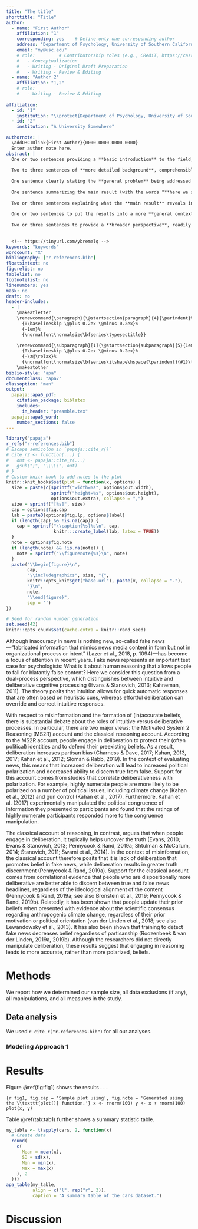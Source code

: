 ```yaml
---
title: "The title"
shorttitle: "Title"
author: 
  - name: "First Author"
    affiliation: "1"
    corresponding: yes    # Define only one corresponding author
    address: "Department of Psychology, University of Southern California, 3620 S McClintock Ave., Los Angeles, CA 90089-1061, United States"
    email: "my@usc.edu"
    # role:         # Contributorship roles (e.g., CRediT, https://casrai.org/credit/)
    #   - Conceptualization
    #   - Writing - Original Draft Preparation
    #   - Writing - Review & Editing
  - name: "Author 2"
    affiliation: "1,2"
    # role:
    #   - Writing - Review & Editing
    
affiliation:
  - id: "1"
    institution: "\\protect{Department of Psychology, University of Southern California}"  # need protected text
  - id: "2"
    institution: "A University Somewhere"

authornote: |
  \addORCIDlink{First Author}{0000-0000-0000-0000}
  Enter author note here.
abstract: |
  One or two sentences providing a **basic introduction** to the field,  comprehensible to a scientist in any discipline.
  
  Two to three sentences of **more detailed background**, comprehensible  to scientists in related disciplines.
  
  One sentence clearly stating the **general problem** being addressed by  this particular study.
  
  One sentence summarizing the main result (with the words "**here we show**" or their equivalent).
  
  Two or three sentences explaining what the **main result** reveals in direct comparison to what was thought to be the case previously, or how the  main result adds to previous knowledge.
  
  One or two sentences to put the results into a more **general context**.
  
  Two or three sentences to provide a **broader perspective**, readily comprehensible to a scientist in any discipline.
  
  
  <!-- https://tinyurl.com/ybremelq -->
keywords: "keywords"
wordcount: "X"
bibliography: ["r-references.bib"]
floatsintext: no
figurelist: no
tablelist: no
footnotelist: no
linenumbers: yes
mask: no
draft: no
header-includes:
  - |
    \makeatletter
    \renewcommand{\paragraph}{\@startsection{paragraph}{4}{\parindent}%
      {0\baselineskip \@plus 0.2ex \@minus 0.2ex}%
      {-1em}%
      {\normalfont\normalsize\bfseries\typesectitle}}
    
    \renewcommand{\subparagraph}[1]{\@startsection{subparagraph}{5}{1em}%
      {0\baselineskip \@plus 0.2ex \@minus 0.2ex}%
      {-\z@\relax}%
      {\normalfont\normalsize\bfseries\itshape\hspace{\parindent}{#1}\textit{\addperi}}{\relax}}
    \makeatother
biblio-style: "apa"
documentclass: "apa7"
classoption: "man"
output: 
  papaja::apa6_pdf:
    citation_package: biblatex
    includes:
      in_header: "preamble.tex"
  papaja::apa6_word:
    number_sections: false
---
```


```r
library("papaja")
r_refs("r-references.bib")
# Escape semicolon in `papaja::cite_r()`
# cite_r2 <- function(...) {
#   out <- papaja::cite_r(...)
#   gsub(";", "\\\\;", out)
# }
# Custom knitr hook to add notes to the plot
knitr::knit_hooks$set(plot = function(x, options) {
  size = paste(c(sprintf("width=%s", options$out.width), 
                 sprintf("height=%s", options$out.height), 
                 options$out.extra), collapse = ",")
  size = sprintf("[%s]", size)
  cap = options$fig.cap
  lab = paste0(options$fig.lp, options$label)
  if (length(cap) && !is.na(cap)) {
    cap = sprintf("\\caption{%s}%s\n", cap, 
                  knitr:::create_label(lab, latex = TRUE))
  }
  note = options$fig.note
  if (length(note) && !is.na(note)) {
    note = sprintf("\\figurenote{%s}\n", note)
  }
  paste("\\begin{figure}\n",
        cap,
        "\\includegraphics", size, "{",
        knitr::opts_knit$get("base.url"), paste(x, collapse = "."),
        "}\n",
        note,
        "\\end{figure}",
        sep = '')
})
```

```r
# Seed for random number generation
set.seed(42)
knitr::opts_chunk$set(cache.extra = knitr::rand_seed)
```

Although inaccuracy in news is nothing new, so-called fake news---"fabricated information that mimics news media content in form but not in organizational process or intent" (Lazer et al., 2018, p. 1094)---has become a focus of attention in recent years. Fake news represents an important test case for psychologists: What is it about human reasoning that allows people to fall for blatantly false content? Here we consider this question from a dual-process perspective, which distinguishes between intuitive and deliberative cognitive processing (Evans & Stanovich, 2013; Kahneman, 2011). The theory posits that intuition allows for quick automatic responses that are often based on heuristic cues, whereas effortful deliberation can override and correct intuitive responses.

With respect to misinformation and the formation of (in)accurate beliefs, there is substantial debate about the roles of intuitive versus deliberative processes. In particular, there are two major views: the Motivated System 2 Reasoning (MS2R) account and the classical reasoning account. According to the MS2R account, people engage in deliberation to protect their (often political) identities and to defend their preexisting beliefs. As a result, deliberation increases partisan bias (Charness & Dave, 2017; Kahan, 2013, 2017; Kahan et al., 2012; Sloman & Rabb, 2019). In the context of evaluating news, this means that increased deliberation will lead to increased political polarization and decreased ability to discern true from false. Support for this account comes from studies that correlate deliberativeness with polarization. For example, highly numerate people are more likely to be polarized on a number of political issues, including climate change (Kahan et al., 2012) and gun control (Kahan et al., 2017). Furthermore, Kahan et al. (2017) experimentally manipulated the political congruence of information they presented to participants and found that the ratings of highly numerate participants responded more to the congruence manipulation.

The classical account of reasoning, in contrast, argues that when people engage in deliberation, it typically helps uncover the truth (Evans, 2010; Evans & Stanovich, 2013; Pennycook & Rand, 2019a; Shtulman & McCallum, 2014; Stanovich, 2011; Swami et al., 2014). In the context of misinformation, the classical account therefore posits that it is lack of deliberation that promotes belief in fake news, while deliberation results in greater truth discernment (Pennycook & Rand, 2019a). Support for the classical account comes from correlational evidence that people who are dispositionally more deliberative are better able to discern between true and false news headlines, regardless of the ideological alignment of the content (Pennycook & Rand, 2019a; see also Bronstein et al., 2019; Pennycook & Rand, 2019b). Relatedly, it has been shown that people update their prior beliefs when presented with evidence about the scientific consensus regarding anthropogenic climate change, regardless of their prior motivation or political orientation (van der Linden et al., 2018; see also Lewandowsky et al., 2013). It has also been shown that training to detect fake news decreases belief regardless of partisanship (Roozenbeek & van der Linden, 2019a, 2019b). Although the researchers did not directly manipulate deliberation, these results suggest that engaging in reasoning leads to more accurate, rather than more polarized, beliefs.

\begin{equation}
  f(\bv x) = (2 \pi)^{-\frac{k}{2}} \det(\bv \Sigma)^{-\frac{1}{2}} e^{-\frac{1}{2} (\bv x - \bv \mu)^\top \bv \Sigma^{-1} (\bv x - \bv \mu)}
\end{equation}

# Methods
We report how we determined our sample size, all data exclusions (if any), all manipulations, and all measures in the study. <!-- 21-word solution (Simmons, Nelson & Simonsohn, 2012; retrieved from http://ssrn.com/abstract=2160588) -->

## Data analysis

We used `r cite_r("r-references.bib")` for all our analyses.

### Modeling Approach 1

# Results

Figure \@ref(fig:fig1) shows the results . . . 

```{r fig1, fig.cap = 'Sample plot using', fig.note = 'Generated using the \\texttt{plot()} function.'}
x <- rnorm(100)
y <- x + rnorm(100)
plot(x, y)
```

Table \@ref(tab:tab1) further shows a summary statistic table. 

```r
my_table <- t(apply(cars, 2, function(x)
  # Create data
  round(
    c(
      Mean = mean(x),
      SD = sd(x),
      Min = min(x),
      Max = max(x)
    ), 2
  )))
apa_table(my_table,
          align = c("l", rep("r", 3)),
          caption = "A summary table of the cars dataset.")
```


# Discussion


